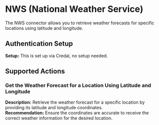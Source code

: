 # NWS (National Weather Service)
The NWS connector allows you to retrieve weather forecasts for specific locations using latitude and longitude.

## Authentication Setup
**Setup:** This is set up via Credal, no setup needed.

## Supported Actions

### Get the Weather Forecast for a Location Using Latitude and Longitude
**Description:** Retrieve the weather forecast for a specific location by providing its latitude and longitude coordinates.  
**Recommendation:** Ensure the coordinates are accurate to receive the correct weather information for the desired location.